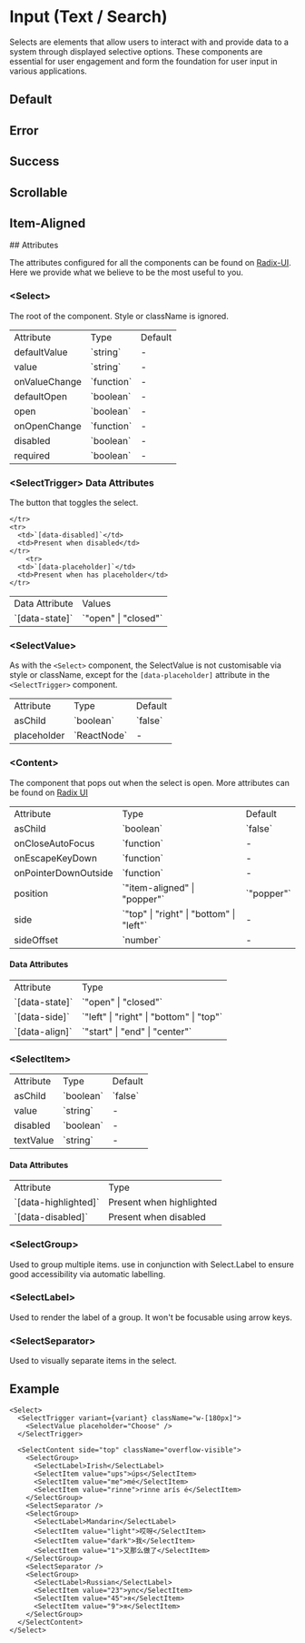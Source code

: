 

<Meta of={SelectStories} />

# Input (Text / Search)

Selects are elements that allow users to interact with and provide data to a system through displayed selective options. These components are essential for user engagement and form the foundation for user input in various applications.

## Default

<Canvas of={SelectStories.Default} />

## Error

<Canvas of={SelectStories.Error} />

## Success

<Canvas of={SelectStories.Success} />

## Scrollable

<Canvas of={SelectStories.Long} />

## Item-Aligned

<Canvas of={SelectStories.ItemAligned} />
## Attributes

The attributes configured for all the components can be found on [Radix-UI](https://www.radix-ui.com/primitives/docs/components/select). Here we provide what we believe to be the most useful to you.

### \<Select>

The root of the component. Style or className is ignored.

<table>
  <tbody>
    <tr>
      <td>Attribute</td>
      <td>Type</td>
      <td>Default</td>
    </tr>
    <tr>
      <td>defaultValue</td>
      <td>`string`</td>
      <td>-</td>
    </tr>
    <tr>
      <td>value</td>
      <td>`string`</td>
      <td>-</td>
    </tr>
    <tr>
      <td>onValueChange</td>
      <td>`function`</td>
      <td>-</td>
    </tr>
    <tr>
      <td>defaultOpen</td>
      <td>`boolean`</td>
      <td>-</td>
    </tr>
    <tr>
      <td>open</td>
      <td>`boolean`</td>
      <td>-</td>
    </tr>
    <tr>
      <td>onOpenChange</td>
      <td>`function`</td>
      <td>-</td>
    </tr>
    <tr>
      <td>disabled</td>
      <td>`boolean`</td>
      <td>-</td>
    </tr>
    <tr>
      <td>required</td>
      <td>`boolean`</td>
      <td>-</td>
    </tr>
  </tbody>
</table>

### \<SelectTrigger> Data Attributes

The button that toggles the select.

<table>
  <tbody>
    <tr>
      <td>Data Attribute</td>
      <td>Values</td>
    </tr>
    <tr>
      <td>`[data-state]`</td>
      <td>`"open" | "closed"`</td>

    </tr>
    <tr>
      <td>`[data-disabled]`</td>
      <td>Present when disabled</td>
    </tr>
        <tr>
      <td>`[data-placeholder]`</td>
      <td>Present when has placeholder</td>
    </tr>

  </tbody>
</table>

### \<SelectValue>

As with the `<Select>` component, the SelectValue is not customisable via style or className, except for the `[data-placeholder]` attribute in the `<SelectTrigger>` component.

<table>
  <tbody>
    <tr>
      <td>Attribute</td>
      <td>Type</td>
      <td>Default</td>
    </tr>
    <tr>
      <td>asChild</td>
      <td>`boolean`</td>
      <td>`false`</td>
    </tr>
    <tr>
      <td>placeholder</td>
      <td>`ReactNode`</td>
      <td>-</td>
    </tr>

  </tbody>
</table>

### \<Content>

The component that pops out when the select is open. More attributes can be found on [Radix UI](https://www.radix-ui.com/primitives/docs/components/select)

<table>
  <tbody>
    <tr>
      <td>Attribute</td>
      <td>Type</td>
      <td>Default</td>
    </tr>
    <tr>
      <td>asChild</td>
      <td>`boolean`</td>
      <td>`false`</td>
    </tr>
    <tr>
      <td>onCloseAutoFocus</td>
      <td>`function`</td>
      <td>-</td>
    </tr>
    <tr>
      <td>onEscapeKeyDown</td>
      <td>`function`</td>
      <td>-</td>
    </tr>
    <tr>
      <td>onPointerDownOutside</td>
      <td>`function`</td>
      <td>-</td>
    </tr>
    <tr>
      <td>position</td>
      <td>`"item-aligned" | "popper"`</td>
      <td>`"popper"`</td>
    </tr>
    <tr>
      <td>side</td>
      <td>`"top" | "right" | "bottom" | "left"`</td>
      <td>-</td>
    </tr>
    <tr>
      <td>sideOffset</td>
      <td>`number`</td>
      <td>-</td>
    </tr>
  </tbody>
</table>

#### **Data Attributes**

<table>
  <tbody>
    <tr>
      <td>Attribute</td>
      <td>Type</td>
    </tr>
    <tr>
      <td>`[data-state]`</td>
      <td>`"open" | "closed"`</td>
    </tr>
    <tr>
      <td>`[data-side]`</td>
      <td>`"left" | "right" | "bottom" | "top"`</td>
    </tr>
    <tr>
      <td>`[data-align]`</td>
      <td>`"start" | "end" | "center"`</td>
    </tr>
  </tbody>
</table>

### \<SelectItem>

<table>
  <tbody>
    <tr>
      <td>Attribute</td>
      <td>Type</td>
      <td>Default</td>
    </tr>
    <tr>
      <td>asChild</td>
      <td>`boolean`</td>
      <td>`false`</td>
    </tr>
    <tr>
      <td>value</td>
      <td>`string`</td>
      <td>-</td>
    </tr>
    <tr>
      <td>disabled</td>
      <td>`boolean`</td>
      <td>-</td>
    </tr>
    <tr>
      <td>textValue</td>
      <td>`string`</td>
      <td>-</td>
    </tr>
  </tbody>
</table>

#### **Data Attributes**

<table>
  <tbody>
    <tr>
      <td>Attribute</td>
      <td>Type</td>
    </tr>
    <tr>
      <td>`[data-highlighted]`</td>
      <td>Present when highlighted</td>
    </tr>
    <tr>
      <td>`[data-disabled]`</td>
      <td>Present when disabled</td>
    </tr>
  </tbody>
</table>

### \<SelectGroup>

Used to group multiple items. use in conjunction with Select.Label to ensure good accessibility via automatic labelling.

### \<SelectLabel>

Used to render the label of a group. It won't be focusable using arrow keys.

### \<SelectSeparator>

Used to visually separate items in the select.

## Example

```tsx
<Select>
  <SelectTrigger variant={variant} className="w-[180px]">
    <SelectValue placeholder="Choose" />
  </SelectTrigger>

  <SelectContent side="top" className="overflow-visible">
    <SelectGroup>
      <SelectLabel>Irish</SelectLabel>
      <SelectItem value="ups">úps</SelectItem>
      <SelectItem value="me">mé</SelectItem>
      <SelectItem value="rinne">rinne arís é</SelectItem>
    </SelectGroup>
    <SelectSeparator />
    <SelectGroup>
      <SelectLabel>Mandarin</SelectLabel>
      <SelectItem value="light">哎呀</SelectItem>
      <SelectItem value="dark">我</SelectItem>
      <SelectItem value="1">又那么做了</SelectItem>
    </SelectGroup>
    <SelectSeparator />
    <SelectGroup>
      <SelectLabel>Russian</SelectLabel>
      <SelectItem value="23">упс</SelectItem>
      <SelectItem value="45">я</SelectItem>
      <SelectItem value="9">я</SelectItem>
    </SelectGroup>
  </SelectContent>
</Select>
```

